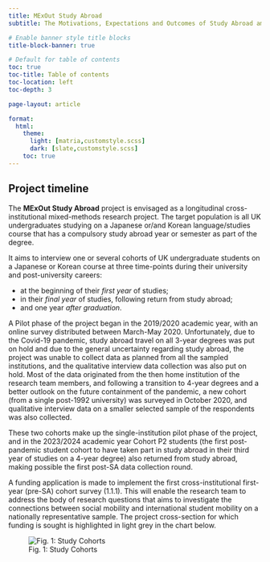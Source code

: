 ```yaml
---
title: MExOut Study Abroad
subtitle: The Motivations, Expectations and Outcomes of Study Abroad among UK undergraduates studying Japanese and Korean

# Enable banner style title blocks
title-block-banner: true

# Default for table of contents
toc: true
toc-title: Table of contents
toc-location: left
toc-depth: 3

page-layout: article

format:
  html:
    theme: 
      light: [matria,customstyle.scss]
      dark: [slate,customstyle.scss]
    toc: true
---
```


## Project timeline

The **MExOut Study Abroad** project is envisaged as a longitudinal cross-institutional mixed-methods research project. The target population is all UK undergraduates studying on a Japanese or/and Korean language/studies course that has a compulsory study abroad year or semester as part of the degree.

It aims to interview one or several cohorts of UK undergraduate students on a Japanese or Korean course at three time-points during their university and post-university careers: 

- at the beginning of their *first year* of studies; 
- in their *final year* of studies, following return from study abroad;
- and one year *after graduation*.

A Pilot phase of the project began in the 2019/2020 academic year, with an online survey distributed between March-May 2020. Unfortunately, due to the Covid-19 pandemic, study abroad travel on all 3-year degrees was put on hold and due to the general uncertainty regarding study abroad, the project was unable to collect data as planned from all the sampled institutions, and the qualitative interview data collection was also put on hold. Most of the data originated from the then home institution of the research team members, and following a transition to 4-year degrees and a better outlook on the future containment of the pandemic, a new cohort (from a single post-1992 university) was surveyed in October 2020, and qualitative interview data on a smaller selected sample of the respondents was also collected.

These two cohorts make up the single-institution pilot phase of the project, and in the 2023/2024 academic year Cohort P2 students (the first post-pandemic student cohort to have taken part in study abroad in their third year of studies on a 4-year degree) also returned from study abroad, making possible the first post-SA data collection round.

A funding application is made to implement the first cross-institutional first-year (pre-SA) cohort survey (1.1.1). This will enable the research team to address the body of research questions that aims to investigate the connections between social mobility and international student mobility on a nationally representative sample. The project cross-section for which funding is sought is highlighted in light grey in the chart below. 


![Fig. 1: Study Cohorts](cohort_planning_labelled.png)

<!-- ## Workplan timeline for MExtOut 1.1.1 -->







